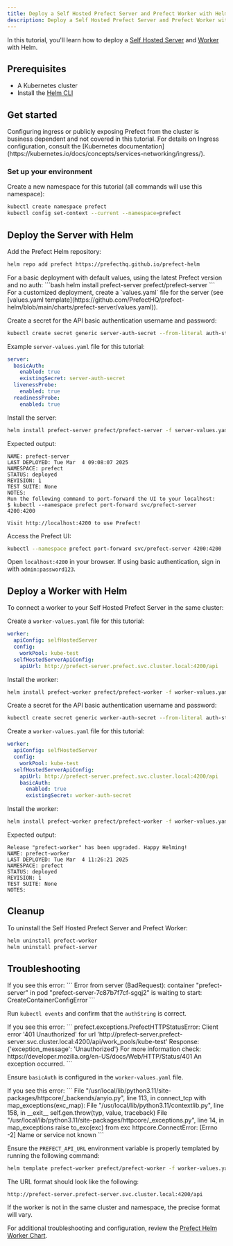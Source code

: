 ```yaml
---
title: Deploy a Self Hosted Prefect Server and Prefect Worker with Helm
description: Deploy a Self Hosted Prefect Server and Prefect Worker with Helm.
---
```


In this tutorial, you'll learn how to deploy a [Self Hosted Server](https://github.com/PrefectHQ/prefect-helm/tree/main/charts/prefect-server) and [Worker](https://github.com/PrefectHQ/prefect-helm/tree/main/charts/prefect-worker) with Helm.

## Prerequisites

- A Kubernetes cluster
- Install the [Helm CLI](https://helm.sh/docs/intro/install/)

## Get started

<Warning>
Configuring ingress or publicly exposing Prefect from the cluster is business dependent and not covered in this tutorial.
For details on Ingress configuration, consult the [Kubernetes documentation](https://kubernetes.io/docs/concepts/services-networking/ingress/).
</Warning>

### Set up your environment

Create a new namespace for this tutorial (all commands will use this namespace):
   ```bash
   kubectl create namespace prefect
   kubectl config set-context --current --namespace=prefect
   ```

## Deploy the Server with Helm

Add the Prefect Helm repository:
```bash
helm repo add prefect https://prefecthq.github.io/prefect-helm
```

<Expandable title="Default values (no auth)">
For a basic deployment with default values, using the latest Prefect version and no auth:
```bash
helm install prefect-server prefect/prefect-server
```
</Expandable>

<Expandable title="Custom values (with auth)">
For a customized deployment, create a `values.yaml` file for the server (see [values.yaml template](https://github.com/PrefectHQ/prefect-helm/blob/main/charts/prefect-server/values.yaml)).


Create a secret for the API basic authentication username and password:
```bash
kubectl create secret generic server-auth-secret --from-literal auth-string='admin:password123'
```

Example `server-values.yaml` file for this tutorial:
```yaml
server:
  basicAuth:
    enabled: true
    existingSecret: server-auth-secret
  livenessProbe:
    enabled: true
  readinessProbe:
    enabled: true
```

Install the server:
```bash
helm install prefect-server prefect/prefect-server -f server-values.yaml
```
</Expandable>

Expected output:
```
NAME: prefect-server
LAST DEPLOYED: Tue Mar  4 09:08:07 2025
NAMESPACE: prefect
STATUS: deployed
REVISION: 1
TEST SUITE: None
NOTES:
Run the following command to port-forward the UI to your localhost:
$ kubectl --namespace prefect port-forward svc/prefect-server 4200:4200

Visit http://localhost:4200 to use Prefect!
```

Access the Prefect UI:
```bash
kubectl --namespace prefect port-forward svc/prefect-server 4200:4200
```

Open `localhost:4200` in your browser. If using basic authentication, sign in with `admin:password123`.

## Deploy a Worker with Helm

To connect a worker to your Self Hosted Prefect Server in the same cluster:

<Expandable title="Default values (no auth)">

Create a `worker-values.yaml` file for this tutorial:
```yaml
worker:
  apiConfig: selfHostedServer
  config:
    workPool: kube-test
  selfHostedServerApiConfig:
    apiUrl: http://prefect-server.prefect.svc.cluster.local:4200/api
```

Install the worker:
```bash
helm install prefect-worker prefect/prefect-worker -f worker-values.yaml
```
</Expandable>

<Expandable title="Custom values (with auth)">

Create a secret for the API basic authentication username and password:
```bash
kubectl create secret generic worker-auth-secret --from-literal auth-string='admin:password123'
```

Create a `worker-values.yaml` file for this tutorial:
```yaml
worker:
  apiConfig: selfHostedServer
  config:
    workPool: kube-test
  selfHostedServerApiConfig:
    apiUrl: http://prefect-server.prefect.svc.cluster.local:4200/api
    basicAuth:
      enabled: true
      existingSecret: worker-auth-secret
```

Install the worker:
```bash
helm install prefect-worker prefect/prefect-worker -f worker-values.yaml
```
</Expandable>

Expected output:
```
Release "prefect-worker" has been upgraded. Happy Helming!
NAME: prefect-worker
LAST DEPLOYED: Tue Mar  4 11:26:21 2025
NAMESPACE: prefect
STATUS: deployed
REVISION: 1
TEST SUITE: None
NOTES:
```

## Cleanup

To uninstall the Self Hosted Prefect Server and Prefect Worker:

```bash
helm uninstall prefect-worker
helm uninstall prefect-server
```

## Troubleshooting

<Expandable title="Container creation error">
If you see this error:
```
Error from server (BadRequest): container "prefect-server" in pod "prefect-server-7c87b7f7cf-sgqj2" is waiting to start: CreateContainerConfigError
```

Run `kubectl events` and confirm that the `authString` is correct.
</Expandable>

<Expandable title="Authentication error">
If you see this error:
```
prefect.exceptions.PrefectHTTPStatusError: Client error '401 Unauthorized' for url 'http://prefect-server.prefect-server.svc.cluster.local:4200/api/work_pools/kube-test'
Response: {'exception_message': 'Unauthorized'}
For more information check: https://developer.mozilla.org/en-US/docs/Web/HTTP/Status/401
An exception occurred.
```

Ensure `basicAuth` is configured in the `worker-values.yaml` file.
</Expandable>

<Expandable title="Connection error">
If you see this error:
```
File "/usr/local/lib/python3.11/site-packages/httpcore/_backends/anyio.py", line 113, in connect_tcp
  with map_exceptions(exc_map):
File "/usr/local/lib/python3.11/contextlib.py", line 158, in __exit__
  self.gen.throw(typ, value, traceback)
File "/usr/local/lib/python3.11/site-packages/httpcore/_exceptions.py", line 14, in map_exceptions
  raise to_exc(exc) from exc
httpcore.ConnectError: [Errno -2] Name or service not known
```

Ensure the `PREFECT_API_URL` environment variable is properly templated by running the following command:
```bash
helm template prefect-worker prefect/prefect-worker -f worker-values.yaml
```

The URL format should look like the following:

```
http://prefect-server.prefect-server.svc.cluster.local:4200/api
```

<Note>
If the worker is not in the same cluster and namespace, the precise format will vary.
</Note>

For additional troubleshooting and configuration, review the [Prefect Helm Worker Chart](https://github.com/PrefectHQ/prefect-helm/tree/main/charts/prefect-worker).
</Expandable>
